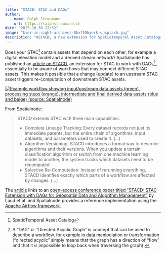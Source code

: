 ```yaml
---
title: "STACD: STAC and DAGs"
author:
  - name: Ralph Straumann
    url: https://ralphstraumann.ch
date: "2025-10-30 22:32"
image: "kier-in-sight-archives-Sbxf5Dbyerk-unsplash.jpg"
description: "#STACD, a new extension for SpatioTemporal Asset Catalogs (#STAC) from Spatialnode, leverages #DAG-s to track data lineage, version algorithms, and efficiently re-compute only affected downstream STAC assets when an upstream asset is updated. A reference implementation using Apache #Airflow is provided."
---
```


Does your STAC^[SpatioTemporal Asset Catalog] contain assets that depend on each other, for example a digital elevation model and a derived stream network? Spatialnode has published an [article on STACD](https://www.spatialnode.net/articles/building-reproducible-geospatial-pipelines-a-stac-extension-with-dags25119d), an extension for STAC to work with DAGs[^dag], essentially to be aware of workflows that may connect different STAC assets. This makes it possible that a change (update) to an upstream STAC asset triggers re-computation of downstream STAC assets. 

[![Example workflow showing input/upstream data assets (green), processing steps (orange), intermediate and final derived data assets (blue and beige) (source: Spatialnode)](workflow.png "Example workflow showing input/upstream data assets (green), processing steps (orange), intermediate and final derived data assets (blue and beige) (source: Spatialnode)")](https://www.spatialnode.net/articles/building-reproducible-geospatial-pipelines-a-stac-extension-with-dags25119d)

From Spatialnode:

> STACD extends STAC with three main capabilities:
> 
> - Complete Lineage Tracking: Every dataset records not just its immediate parents, but the entire chain of algorithms, input datasets, and parameters used to create it. (...)
> - Algorithm Versioning: STACD introduces a formal way to describe algorithms and their versions. When you update a terrain classification algorithm or switch from one machine learning model to another, the system tracks which datasets need to be recomputed.
> - Selective Re-Computation: Instead of rerunning everything, STACD identifies exactly which parts of a workflow are affected by changes. (...)

The [article](https://www.spatialnode.net/articles/building-reproducible-geospatial-pipelines-a-stac-extension-with-dags25119d) links to an [open-access conference paper titled "STACD: STAC Extension with DAGs for Geospatial Data and Algorithm Management"](https://dl.acm.org/doi/10.1145/3759536.3763803) by Laud et al. and Spatialnode provides a reference implementation using the [Apache Airflow framework](https://github.com/SaharshLaud/STACD-Airflow).






[^dag]: A "DAG" or "Directed Acyclic Graph" is concept that can be used to describe a workflow, for example in data manipulation or transformation ("directed acyclic" simply means that the graph has a direction of "flow" and that it is impossible to loop back when traversing the graph).